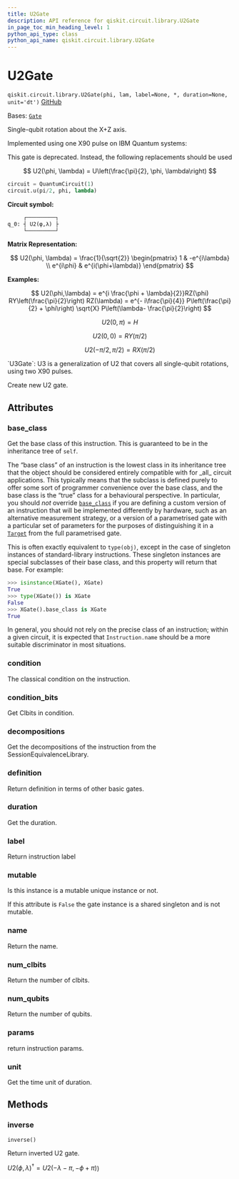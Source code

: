 ```yaml
---
title: U2Gate
description: API reference for qiskit.circuit.library.U2Gate
in_page_toc_min_heading_level: 1
python_api_type: class
python_api_name: qiskit.circuit.library.U2Gate
---
```


# U2Gate

<span id="qiskit.circuit.library.U2Gate" />

`qiskit.circuit.library.U2Gate(phi, lam, label=None, *, duration=None, unit='dt')` [GitHub](https://github.com/qiskit/qiskit/tree/stable/0.45/qiskit/circuit/library/standard_gates/u2.py "view source code")

Bases: [`Gate`](qiskit.circuit.Gate "qiskit.circuit.gate.Gate")

Single-qubit rotation about the X+Z axis.

Implemented using one X90 pulse on IBM Quantum systems:

<Admonition title="Warning" type="caution">
  This gate is deprecated. Instead, the following replacements should be used

  $$
  U2(\phi, \lambda) = U\left(\frac{\pi}{2}, \phi, \lambda\right)
  $$

  ```python
  circuit = QuantumCircuit(1)
  circuit.u(pi/2, phi, lambda)
  ```
</Admonition>

**Circuit symbol:**

```python
     ┌─────────┐
q_0: ┤ U2(φ,λ) ├
     └─────────┘
```

**Matrix Representation:**

$$
U2(\phi, \lambda) = \frac{1}{\sqrt{2}}
    \begin{pmatrix}
        1          & -e^{i\lambda} \\
        e^{i\phi} & e^{i(\phi+\lambda)}
    \end{pmatrix}
$$

**Examples:**

$$
U2(\phi,\lambda) = e^{i \frac{\phi + \lambda}{2}}RZ(\phi)
RY\left(\frac{\pi}{2}\right) RZ(\lambda)
= e^{- i\frac{\pi}{4}} P\left(\frac{\pi}{2} + \phi\right)
\sqrt{X} P\left(\lambda- \frac{\pi}{2}\right)
$$

$$
U2(0, \pi) = H
$$

$$
U2(0, 0) = RY(\pi/2)
$$

$$
U2(-\pi/2, \pi/2) = RX(\pi/2)
$$

<Admonition title="See also" type="note">
  `U3Gate`: U3 is a generalization of U2 that covers all single-qubit rotations, using two X90 pulses.
</Admonition>

Create new U2 gate.

## Attributes

<span id="qiskit.circuit.library.U2Gate.base_class" />

### base\_class

Get the base class of this instruction. This is guaranteed to be in the inheritance tree of `self`.

The “base class” of an instruction is the lowest class in its inheritance tree that the object should be considered entirely compatible with for \_all\_ circuit applications. This typically means that the subclass is defined purely to offer some sort of programmer convenience over the base class, and the base class is the “true” class for a behavioural perspective. In particular, you should *not* override [`base_class`](#qiskit.circuit.library.U2Gate.base_class "qiskit.circuit.library.U2Gate.base_class") if you are defining a custom version of an instruction that will be implemented differently by hardware, such as an alternative measurement strategy, or a version of a parametrised gate with a particular set of parameters for the purposes of distinguishing it in a [`Target`](qiskit.transpiler.Target "qiskit.transpiler.Target") from the full parametrised gate.

This is often exactly equivalent to `type(obj)`, except in the case of singleton instances of standard-library instructions. These singleton instances are special subclasses of their base class, and this property will return that base. For example:

```python
>>> isinstance(XGate(), XGate)
True
>>> type(XGate()) is XGate
False
>>> XGate().base_class is XGate
True
```

In general, you should not rely on the precise class of an instruction; within a given circuit, it is expected that `Instruction.name` should be a more suitable discriminator in most situations.

<span id="qiskit.circuit.library.U2Gate.condition" />

### condition

The classical condition on the instruction.

<span id="qiskit.circuit.library.U2Gate.condition_bits" />

### condition\_bits

Get Clbits in condition.

<span id="qiskit.circuit.library.U2Gate.decompositions" />

### decompositions

Get the decompositions of the instruction from the SessionEquivalenceLibrary.

<span id="qiskit.circuit.library.U2Gate.definition" />

### definition

Return definition in terms of other basic gates.

<span id="qiskit.circuit.library.U2Gate.duration" />

### duration

Get the duration.

<span id="qiskit.circuit.library.U2Gate.label" />

### label

Return instruction label

<span id="qiskit.circuit.library.U2Gate.mutable" />

### mutable

Is this instance is a mutable unique instance or not.

If this attribute is `False` the gate instance is a shared singleton and is not mutable.

<span id="qiskit.circuit.library.U2Gate.name" />

### name

Return the name.

<span id="qiskit.circuit.library.U2Gate.num_clbits" />

### num\_clbits

Return the number of clbits.

<span id="qiskit.circuit.library.U2Gate.num_qubits" />

### num\_qubits

Return the number of qubits.

<span id="qiskit.circuit.library.U2Gate.params" />

### params

return instruction params.

<span id="qiskit.circuit.library.U2Gate.unit" />

### unit

Get the time unit of duration.

## Methods

### inverse

<span id="qiskit.circuit.library.U2Gate.inverse" />

`inverse()`

Return inverted U2 gate.

$U2(\phi, \lambda)^{\dagger} =U2(-\lambda-\pi, -\phi+\pi)$)

